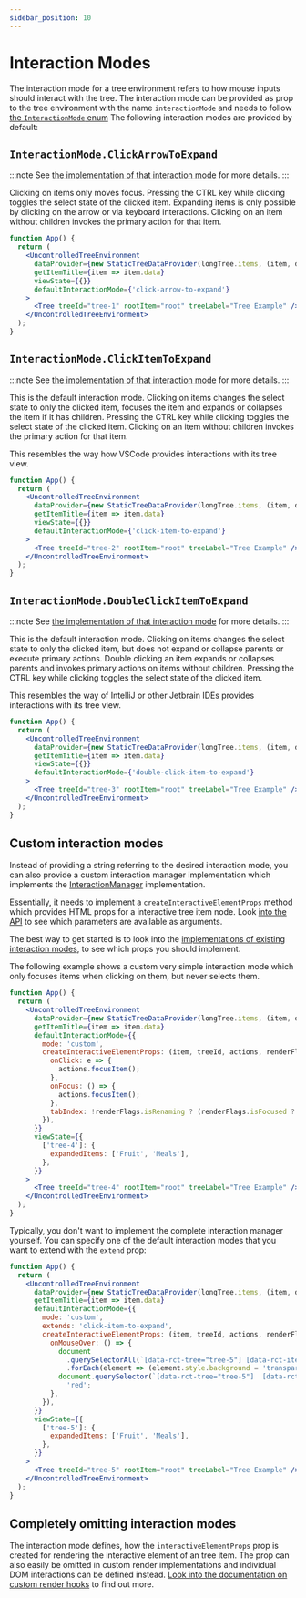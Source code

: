 ```yaml
---
sidebar_position: 10
---
```


# Interaction Modes

The interaction mode for a tree environment refers to how mouse inputs should interact with the tree.
The interaction mode can be provided as prop to the tree environment with the name `interactionMode` and needs
to follow [the `InteractionMode` enum](docs/api/enums/InteractionMode)
The following interaction modes are provided by default:

## `InteractionMode.ClickArrowToExpand`

:::note
See [the implementation of that interaction mode](https://github.com/lukasbach/react-complex-tree/blob/main/packages/core/src/interactionMode/ClickArrowToExpandInteractionManager.ts)
for more details.
:::

Clicking on items only moves focus. Pressing the CTRL key while clicking toggles the select state of the
clicked item. Expanding items is only possible by clicking on the arrow or via keyboard interactions.
Clicking on an item without children invokes the primary action for that item.

```jsx live
function App() {
  return (
    <UncontrolledTreeEnvironment
      dataProvider={new StaticTreeDataProvider(longTree.items, (item, data) => ({ ...item, data }))}
      getItemTitle={item => item.data}
      viewState={{}}
      defaultInteractionMode={'click-arrow-to-expand'}
    >
      <Tree treeId="tree-1" rootItem="root" treeLabel="Tree Example" />
    </UncontrolledTreeEnvironment>
  );
}
```

## `InteractionMode.ClickItemToExpand`

:::note
See [the implementation of that interaction mode](https://github.com/lukasbach/react-complex-tree/blob/main/packages/core/src/interactionMode/ClickItemToExpandInteractionManager.ts)
for more details.
:::

This is the default interaction mode. Clicking on items changes the select state to only the clicked item,
focuses the item and expands or collapses the item if it has children. Pressing the CTRL key while clicking toggles
the select state of the clicked item.
Clicking on an item without children invokes the primary action for that item.

This resembles the way how VSCode provides interactions with its tree view.

```jsx live
function App() {
  return (
    <UncontrolledTreeEnvironment
      dataProvider={new StaticTreeDataProvider(longTree.items, (item, data) => ({ ...item, data }))}
      getItemTitle={item => item.data}
      viewState={{}}
      defaultInteractionMode={'click-item-to-expand'}
    >
      <Tree treeId="tree-2" rootItem="root" treeLabel="Tree Example" />
    </UncontrolledTreeEnvironment>
  );
}
```

## `InteractionMode.DoubleClickItemToExpand`

:::note
See [the implementation of that interaction mode](https://github.com/lukasbach/react-complex-tree/blob/main/packages/core/src/interactionMode/DoubleClickItemToExpandInteractionManager.ts)
for more details.
:::

This is the default interaction mode. Clicking on items changes the select state to only the clicked item, but
does not expand or collapse parents or execute primary actions.
Double clicking an item expands or collapses parents and invokes primary actions on items without children.
Pressing the CTRL key while clicking toggles the select state of the clicked item.

This resembles the way of IntelliJ or other Jetbrain IDEs provides interactions with its tree view.

```jsx live
function App() {
  return (
    <UncontrolledTreeEnvironment
      dataProvider={new StaticTreeDataProvider(longTree.items, (item, data) => ({ ...item, data }))}
      getItemTitle={item => item.data}
      viewState={{}}
      defaultInteractionMode={'double-click-item-to-expand'}
    >
      <Tree treeId="tree-3" rootItem="root" treeLabel="Tree Example" />
    </UncontrolledTreeEnvironment>
  );
}
```

## Custom interaction modes

Instead of providing a string referring to the desired interaction mode, you can also provide a custom
interaction manager implementation which implements the [InteractionManager](/docs/api/interfaces/InteractionManager)
implementation.

Essentially, it needs to implement a `createInteractiveElementProps` method which provides HTML props for
a interactive tree item node. Look [into the API](/docs/api/interfaces/InteractionManager) to see which
parameters are available as arguments.

The best way to get started is to look into the
[implementations of existing interaction modes](https://github.com/lukasbach/react-complex-tree/tree/main/packages/core/src/interactionMode),
to see which props you should implement.

The following example shows a custom very simple interaction mode which only focuses items when clicking on them,
but never selects them.

```jsx live
function App() {
  return (
    <UncontrolledTreeEnvironment
      dataProvider={new StaticTreeDataProvider(longTree.items, (item, data) => ({ ...item, data }))}
      getItemTitle={item => item.data}
      defaultInteractionMode={{
        mode: 'custom',
        createInteractiveElementProps: (item, treeId, actions, renderFlags) => ({
          onClick: e => {
            actions.focusItem();
          },
          onFocus: () => {
            actions.focusItem();
          },
          tabIndex: !renderFlags.isRenaming ? (renderFlags.isFocused ? 0 : -1) : undefined,
        }),
      }}
      viewState={{
        ['tree-4']: {
          expandedItems: ['Fruit', 'Meals'],
        },
      }}
    >
      <Tree treeId="tree-4" rootItem="root" treeLabel="Tree Example" />
    </UncontrolledTreeEnvironment>
  );
}
```

Typically, you don't want to implement the complete interaction manager yourself. You can specify one
of the default interaction modes that you want to extend with the `extend` prop:

```jsx live
function App() {
  return (
    <UncontrolledTreeEnvironment
      dataProvider={new StaticTreeDataProvider(longTree.items, (item, data) => ({ ...item, data }))}
      getItemTitle={item => item.data}
      defaultInteractionMode={{
        mode: 'custom',
        extends: 'click-item-to-expand',
        createInteractiveElementProps: (item, treeId, actions, renderFlags) => ({
          onMouseOver: () => {
            document
              .querySelectorAll(`[data-rct-tree="tree-5"] [data-rct-item-id]`)
              .forEach(element => (element.style.background = 'transparent'));
            document.querySelector(`[data-rct-tree="tree-5"]  [data-rct-item-id="${item.index}"]`).style.background =
              'red';
          },
        }),
      }}
      viewState={{
        ['tree-5']: {
          expandedItems: ['Fruit', 'Meals'],
        },
      }}
    >
      <Tree treeId="tree-5" rootItem="root" treeLabel="Tree Example" />
    </UncontrolledTreeEnvironment>
  );
}
```

## Completely omitting interaction modes

The interaction mode defines, how the `interactiveElementProps` prop is created for rendering the interactive
element of an tree item. The prop can also easily be omitted in custom render implementations and individual DOM
interactions can be defined instead.
[Look into the documentation on custom render hooks](/docs/guides/rendering) to find out more.
